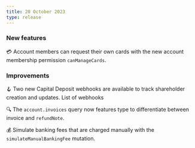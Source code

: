 ```yaml
---
title: 20 October 2023
type: release
---
```


### New features

💳 Account members can request their own cards with the new account membership permission `canManageCards`.

### Improvements

🪝 Two new Capital Deposit webhooks are available to track shareholder creation and
updates. List of webhooks

🔍 The `account.invoices` query now features type to differentiate between invoice and `refundNote`.

💰 Simulate banking fees that are charged manually with the `simulateManualBankingFee` mutation.

